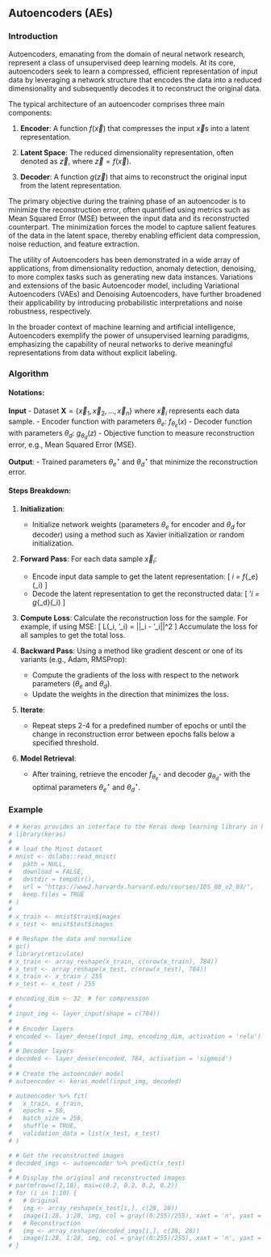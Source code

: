 ## Autoencoders (AEs)

### Introduction

Autoencoders, emanating from the domain of neural network research, represent a class of unsupervised deep learning models. At its core, autoencoders seek to learn a compressed, efficient representation of input data by leveraging a network structure that encodes the data into a reduced dimensionality and subsequently decodes it to reconstruct the original data.

The typical architecture of an autoencoder comprises three main components: 

1) **Encoder**: A function $f(\vec{x})$ that compresses the input $\vec{x}$s into a latent representation.

2) **Latent Space**: The reduced dimensionality representation, often denoted as $\vec{z}$, where $\vec{z} = f(\vec{x})$.

3) **Decoder**: A function $g(\vec{z})$ that aims to reconstruct the original input from the latent representation.

The primary objective during the training phase of an autoencoder is to minimize the reconstruction error, often quantified using metrics such as Mean Squared Error (MSE) between the input data and its reconstructed counterpart. The minimization forces the model to capture salient features of the data in the latent space, thereby enabling efficient data compression, noise reduction, and feature extraction.

The utility of Autoencoders has been demonstrated in a wide array of applications, from dimensionality reduction, anomaly detection, denoising, to more complex tasks such as generating new data instances. Variations and extensions of the basic Autoencoder model, including Variational Autoencoders (VAEs) and Denoising Autoencoders, have further broadened their applicability by introducing probabilistic interpretations and noise robustness, respectively.

In the broader context of machine learning and artificial intelligence, Autoencoders exemplify the power of unsupervised learning paradigms, emphasizing the capability of neural networks to derive meaningful representations from data without explicit labeling.

### Algorithm

#### Notations:
**Input**
- Dataset $\mathbf{X} = \{\vec{x}_1, \vec{x}_2, \dots, \vec{x}_n\}$ where $\vec{x}_i$ represents each data sample.
- Encoder function with parameters $\theta_e$: $f_{\theta_e}(x)$
- Decoder function with parameters $\theta_d$: $g_{\theta_d}(z)$
- Objective function to measure reconstruction error, e.g., Mean Squared Error (MSE).

**Output**: 
- Trained parameters $\theta_e^{\star}$ and $\theta_d^{\star}$ that minimize the reconstruction error.

#### Steps Breakdown:

1) **Initialization**:
   - Initialize network weights (parameters $\theta_e$ for encoder and $\theta_d$ for decoder) using a method such as Xavier initialization or random initialization.

2) **Forward Pass**:
   For each data sample $\vec{x}_i$:
   - Encode input data sample to get the latent representation:
     \[ \vec{z}_i = f_{\theta_e}(\vec{x}_i) \]
   - Decode the latent representation to get the reconstructed data:
     \[ \vec{x}'_i = g_{\theta_d}(\vec{z}_i) \]

3) **Compute Loss**:
   Calculate the reconstruction loss for the sample. For example, if using MSE:
   \[ L(\vec{x}_i, \vec{x}'_i) = ||\vec{x}_i - \vec{x}'_i||^2 \]
   Accumulate the loss for all samples to get the total loss.

4) **Backward Pass**:
   Using a method like gradient descent or one of its variants (e.g., Adam, RMSProp):
   - Compute the gradients of the loss with respect to the network parameters ($\theta_e$ and $\theta_d$).
   - Update the weights in the direction that minimizes the loss.

5) **Iterate**:
   - Repeat steps 2-4 for a predefined number of epochs or until the change in reconstruction error between epochs falls below a specified threshold.

6) **Model Retrieval**:
   - After training, retrieve the encoder $f_{\theta_e^{\star}}$ and decoder $g_{\theta_d^{\star}}$ with the optimal parameters $\theta_e^{\star}$ and $\theta_d^{\star}$.


### Example

```r
# # keras provides an interface to the Keras deep learning library in Python
# library(keras)
# 
# # load the Minst dataset
# mnist <- dslabs::read_mnist(
#   path = NULL,
#   download = FALSE,
#   destdir = tempdir(),
#   url = "https://www2.harvardx.harvard.edu/courses/IDS_08_v2_03/",
#   keep.files = TRUE
# )
# 
# x_train <- mnist$train$images
# x_test <- mnist$test$images
```

```r
# # Reshape the data and normalize
# gc()
# library(reticulate)
# x_train <- array_reshape(x_train, c(nrow(x_train), 784))
# x_test <- array_reshape(x_test, c(nrow(x_test), 784))
# x_train <- x_train / 255
# x_test <- x_test / 255
```
```r
# encoding_dim <- 32  # for compression
# 
# input_img <- layer_input(shape = c(784))
# 
# # Encoder layers
# encoded <- layer_dense(input_img, encoding_dim, activation = 'relu')
# 
# # Decoder layers
# decoded <- layer_dense(encoded, 784, activation = 'sigmoid')
# 
# # Create the autoencoder model
# autoencoder <- keras_model(input_img, decoded)
```

```r
# autoencoder %>% fit(
#   x_train, x_train,
#   epochs = 50,
#   batch_size = 256,
#   shuffle = TRUE,
#   validation_data = list(x_test, x_test)
# )
```

```r
# # Get the reconstructed images
# decoded_imgs <- autoencoder %>% predict(x_test)
# 
# # Display the original and reconstructed images
# par(mfrow=c(2,10), mai=c(0.2, 0.2, 0.2, 0.2))
# for (i in 1:10) {
#   # Original
#   img <- array_reshape(x_test[i,], c(28, 28))
#   image(1:28, 1:28, img, col = gray((0:255)/255), xaxt = 'n', yaxt = 'n', main = "Original")
#   # Reconstruction
#   img <- array_reshape(decoded_imgs[i,], c(28, 28))
#   image(1:28, 1:28, img, col = gray((0:255)/255), xaxt = 'n', yaxt = 'n', main = "Reconstructed")
# }
```

